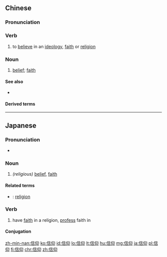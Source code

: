 ==Chinese==
{{zh-forms}}

===Pronunciation===
{{zh-pron
|m=xìnyǎng
|c=seon3 joeng5
|h=pfs=sin-ngióng
|md=séng-ngiōng
|mn=qz,tw,xm:sìn-gióng/zz:sìn-giáng
|w=2xin 'nyan
|ma=Zh-xìnyang.ogg
|cat=v,n
}}

===Verb===
{{zh-verb}}

# to [[believe]] in an [[ideology]], [[faith]] or [[religion]]

===Noun===
{{zh-noun}}

# [[belief]]; [[faith]]
#: {{zh-x|信仰 真空|'''belief''' vacuum}}
#: {{zh-x|信仰 危機|'''belief''' crisis}}

====See also====
* {{zh-l|宗教}}

====Derived terms====
{{zh-der|民間信仰|信仰體系}}

{{zh-cat|Advanced}}

----

==Japanese==
{{ja-kanjitab|しん|こう|yomi=on}}

===Pronunciation===
* {{homophones|lang=ja|親交|進行|進攻|振興|侵攻|新港}}

===Noun===
{{ja-noun|しんこう}}

# ''(religious)'' [[belief]], [[faith]]

====Related terms====
* {{ja-r|宗教|しゅうきょう}}: [[religion]]

===Verb===
{{ja-verb-suru|しんこう}}

# have [[faith]] in a religion, [[profess]] faith in

====Conjugation====
{{ja-suru|しんこう}}

[[zh-min-nan:信仰]]
[[ko:信仰]]
[[id:信仰]]
[[lo:信仰]]
[[lt:信仰]]
[[hu:信仰]]
[[mg:信仰]]
[[ja:信仰]]
[[pl:信仰]]
[[fi:信仰]]
[[chr:信仰]]
[[zh:信仰]]